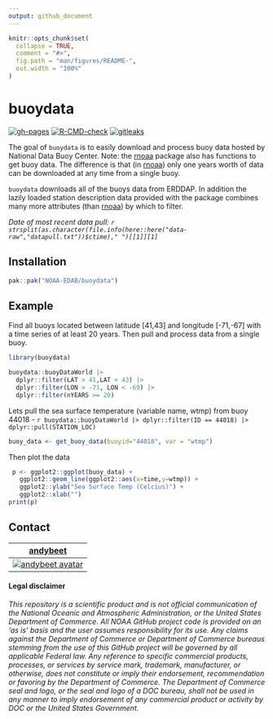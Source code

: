 ```yaml
---
output: github_document
---
```


<!-- README.md is generated from README.Rmd. Please edit that file -->

```r
knitr::opts_chunk$set(
  collapse = TRUE,
  comment = "#>",
  fig.path = "man/figures/README-",
  out.width = "100%"
)
```
# buoydata

<!-- badges: start -->
[![gh-pages](https://github.com/NOAA-EDAB/buoydata/actions/workflows/pkgdown.yml/badge.svg)](https://github.com/NOAA-EDAB/buoydata/actions/workflows/pkgdown.yml)
[![R-CMD-check](https://github.com/NOAA-EDAB/buoydata/actions/workflows/check-standard.yml/badge.svg)](https://github.com/NOAA-EDAB/buoydata/actions/workflows/check-standard.yml)
[![gitleaks](https://github.com/NOAA-EDAB/buoydata/actions/workflows/secretScan.yml/badge.svg)](https://github.com/NOAA-EDAB/buoydata/actions/workflows/secretScan.yml)

<!-- badges: end -->

The goal of `buoydata` is to easily download and process buoy data hosted by National Data Buoy Center. Note: the [rnoaa](https://github.com/ropensci/rnoaa) package also has functions to get buoy data. The difference is that (in [rnoaa](https://github.com/ropensci/rnoaa)) only one years worth of data can be downloaded at any time from a single buoy. 

`buoydata` downloads all of the buoys data from ERDDAP. In addition the lazily loaded station description data provided with the package combines many more attributes (than [rnoaa](https://github.com/ropensci/rnoaa)) by which to filter. 

*Date of most recent data pull: `r strsplit(as.character(file.info(here::here("data-raw","datapull.txt"))$ctime)," ")[[1]][1]`*

## Installation

``` r
pak::pak("NOAA-EDAB/buoydata")
```

## Example

Find all buoys located between latitude [41,43] and longitude [-71,-67] with a time series of at least 20 years. Then pull and process data from a single buoy. 

``` r
library(buoydata)

buoydata::buoyDataWorld |> 
  dplyr::filter(LAT > 41,LAT < 43) |> 
  dplyr::filter(LON > -71, LON < -69) |> 
  dplyr::filter(nYEARS >= 20)
```


Lets pull the sea surface temperature (variable name, wtmp) from buoy 44018 - `r buoydata::buoyDataWorld |> dplyr::filter(ID == 44018) |> dplyr::pull(STATION_LOC)`

``` r
buoy_data <- get_buoy_data(buoyid="44018", var = "wtmp")
```

Then plot the data

```r
 p <- ggplot2::ggplot(buoy_data) +
   ggplot2::geom_line(ggplot2::aes(x=time,y=wtmp)) + 
   ggplot2::ylab("Sea Surface Temp (Celcius)") +
   ggplot2::xlab("")
print(p)
```


## Contact

| [andybeet](https://github.com/andybeet)        
| ----------------------------------------------------------------------------------------------- 
| [![andybeet avatar](https://avatars1.githubusercontent.com/u/22455149?s=100&v=4)](https://github.com/andybeet) | 



#### Legal disclaimer

*This repository is a scientific product and is not official
communication of the National Oceanic and Atmospheric Administration, or
the United States Department of Commerce. All NOAA GitHub project code
is provided on an ‘as is’ basis and the user assumes responsibility for
its use. Any claims against the Department of Commerce or Department of
Commerce bureaus stemming from the use of this GitHub project will be
governed by all applicable Federal law. Any reference to specific
commercial products, processes, or services by service mark, trademark,
manufacturer, or otherwise, does not constitute or imply their
endorsement, recommendation or favoring by the Department of Commerce.
The Department of Commerce seal and logo, or the seal and logo of a DOC
bureau, shall not be used in any manner to imply endorsement of any
commercial product or activity by DOC or the United States Government.*

